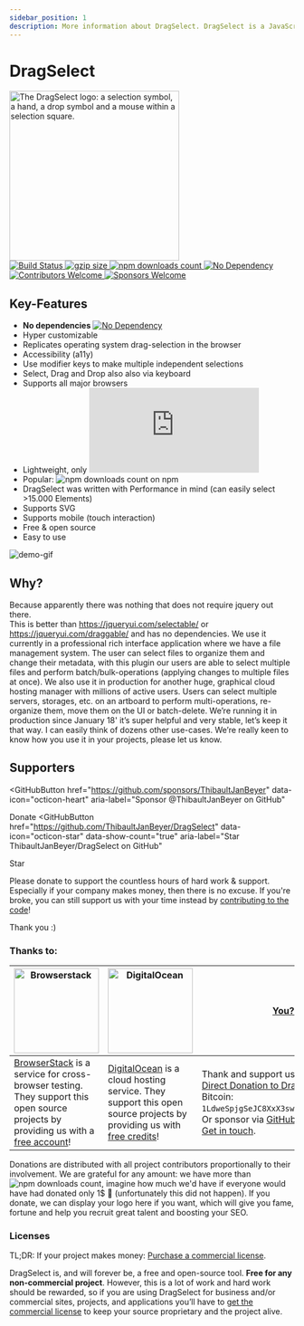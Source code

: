 ```yaml
---
sidebar_position: 1
description: More information about DragSelect. DragSelect is a JavaScript library that allows you to select elements by dragging a rectangle over them and allows you to drag the selected elements around. It is a lightweight alternative to jQuery UI's selectable and draggable widgets.
---
```



# DragSelect

<picture>
  <source
    media="(prefers-color-scheme: light)"
    srcset="https://dragselect.com/img/dragselect-logo.png"
  />
  <source
    media="(prefers-color-scheme: dark)"
    srcset="https://dragselect.com/img/dragselect-logo-alt.png"
  />
  <img
    alt="The DragSelect logo: a selection symbol, a hand, a drop symbol and a mouse within a selection square."
    width="300"
    src="https://dragselect.com/img/dragselect-logo.png"
  />
</picture>
<br />
<a href="https://github.com/ThibaultJanBeyer/DragSelect/actions">
  <img
    alt="Build Status"
    src="https://github.com/ThibaultJanBeyer/DragSelect/actions/workflows/github-actions-build.yml/badge.svg"
  />
</a> <a href="https://unpkg.com/dragselect@latest/dist/ds.min.js">
  <img
    alt="gzip size"
    src="https://img.badgesize.io/https://dragselect.com/ds.min.js?compression=gzip"
  />
</a> <a href="https://www.npmjs.com/package/dragselect">
  <img
    alt="npm downloads count"
    src="https://img.shields.io/npm/dt/dragselect.svg"
  />
</a> <a href="https://github.com/ThibaultJanBeyer/DragSelect/blob/master/DragSelect/package.json">
  <img
    alt="No Dependency"
    src="https://img.shields.io/badge/dependencies-none-informational"
  />
</a> <a href="https://github.com/ThibaultJanBeyer/DragSelect/blob/master/CONTRIBUTING.md">
  <img
    alt="Contributors Welcome"
    src="https://img.shields.io/badge/contributors-welcome-blueviolet"
  />
</a> <a href="https://github.com/sponsors/ThibaultJanBeyer">
  <img
    alt="Sponsors Welcome"
    src="https://img.shields.io/badge/sponsors-welcome-blueviolet"
  />
</a>

## Key-Features

- **No dependencies** [![No Dependency](https://img.shields.io/badge/dependencies-none-informational)](https://github.com/ThibaultJanBeyer/DragSelect/blob/master/package.json)
- Hyper customizable
- Replicates operating system drag-selection in the browser
- Accessibility (a11y)
- Use modifier keys to make multiple independent selections
- Select, Drag and Drop also also via keyboard
- Supports all major browsers
- Lightweight, only ![gzip size](https://img.badgesize.io/https://dragselect.com/ds.min.js?compression=gzip)
- Popular: ![npm downloads count](https://img.shields.io/npm/dt/dragselect.svg) on npm
- DragSelect was written with Performance in mind (can easily select >15.000 Elements)
- Supports SVG
- Supports mobile (touch interaction)
- Free & open source
- Easy to use

![demo-gif](/img/dragselect.gif)

## Why?

Because apparently there was nothing that does not require jquery out there.  
This is better than https://jqueryui.com/selectable/ or https://jqueryui.com/draggable/ and has no dependencies.
We use it currently in a professional rich interface application where we have a file management system. The user can select files to organize them and change their metadata, with this plugin our users are able to select multiple files and perform batch/bulk-operations (applying changes to multiple files at once). We also use it in production for another huge, graphical cloud hosting manager with millions of active users. Users can select multiple servers, storages, etc. on an artboard to perform multi-operations, re-organize them, move them on the UI or batch-delete. We’re running it in production since January 18' it’s super helpful and very stable, let’s keep it that way. I can easily think of dozens other use-cases. We’re really keen to know how you use it in your projects, please let us know.

## Supporters

<GitHubButton
  href="https://github.com/sponsors/ThibaultJanBeyer"
  data-icon="octicon-heart"
  aria-label="Sponsor @ThibaultJanBeyer on GitHub"
>
  Donate
</GitHubButton> <GitHubButton
  href="https://github.com/ThibaultJanBeyer/DragSelect"
  data-icon="octicon-star"
  data-show-count="true"
  aria-label="Star ThibaultJanBeyer/DragSelect on GitHub"
>
  Star
</GitHubButton>

Please donate to support the countless hours of hard work & support. Especially if your company makes money, then there is no excuse.
If you're broke, you can still support us with your time instead by [contributing to the code](https://github.com/ThibaultJanBeyer/DragSelect/blob/master/CONTRIBUTING.md)!

Thank you :)

### Thanks to:

| <a href="https://www.browserstack.com/"><img src="https://cdn.worldvectorlogo.com/logos/browserstack.svg" alt="Browserstack" width="150px" /></a>                                                             | <a href="https://www.digitalocean.com/"><img src="https://opensource.nyc3.cdn.digitaloceanspaces.com/attribution/assets/SVG/DO_Logo_vertical_blue.svg" alt="DigitalOcean" width="150px" /></a>                       | [You?](https://github.com/sponsors/ThibaultJanBeyer)                                                                                                                                                                                                                                                                                |
| ------------------------------------------------------------------------------------------------------------------------------------------------------------------------------------------------------------- | -------------------------------------------------------------------------------------------------------------------------------------------------------------------------------------------------------------------- | ----------------------------------------------------------------------------------------------------------------------------------------------------------------------------------------------------------------------------------------------------------------------------------------------------------------------------------- |
| [BrowserStack](https://www.browserstack.com/) is a service for cross-browser testing. They support this open source projects by providing us with a [free account](https://www.browserstack.com/open-source)! | [DigitalOcean](https://www.digitalocean.com/) is a cloud hosting service. They support this open source projects by providing us with [free credits](https://www.digitalocean.com/open-source/credits-for-projects)! | Thank and support us by making a [Direct Donation to DragSelect](https://www.blockchain.com/btc/address/1LdweSpjgSeJC8XxX3swrohBMBLUzg6cmC) (via Bitcoin: `1LdweSpjgSeJC8XxX3swrohBMBLUzg6cmC`). Or sponsor via [GitHub Sponsors](https://github.com/sponsors/ThibaultJanBeyer) or [Get in touch](mailto:thibault.beyer@gmail.com). |

Donations are distributed with all project contributors proportionally to their involvement. We are grateful for any amount: we have more than ![npm downloads count](https://img.shields.io/npm/dt/dragselect.svg), imagine how much we'd have if everyone would have had donated only 1$ 🤩 (unfortunately this did not happen). If you donate, we can display your logo here if you want, which will give you fame, fortune and help you recruit great talent and boosting your SEO.

### Licenses

TL;DR: If your project makes money: <a href="/licenses">Purchase a commercial license</a>.

DragSelect is, and will forever be, a free and open-source tool. <strong>Free for any non-commercial project</strong>. However, this is a lot of work and hard work should be rewarded, so if you are using DragSelect for business and/or commercial sites, projects, and applications you’ll have to <a href="/licenses">get the commercial license</a> to keep your source proprietary and the project alive.
